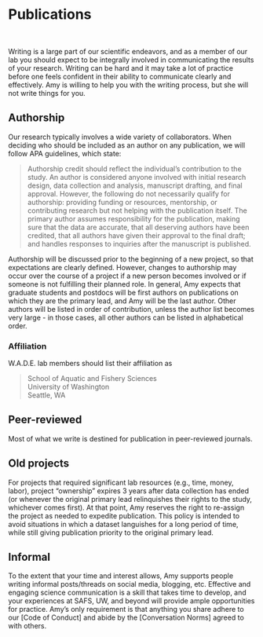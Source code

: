 # Publications

<br>

Writing is a large part of our scientific endeavors, and as a member of our lab you should expect to be integrally involved in communicating the results of your research. Writing can be hard and it may take a lot of practice before one feels confident in their ability to communicate clearly and effectively. Amy is willing to help you with the writing process, but she will not write things for you.

## Authorship

Our research typically involves a wide variety of collaborators. When deciding who should be included as an author on any publication, we will follow APA guidelines, which state:

> Authorship credit should reflect the individual's contribution to the study. An author is considered anyone involved with initial research design, data collection and analysis, manuscript drafting, and final approval. However, the following do not necessarily qualify for authorship: providing funding or resources, mentorship, or contributing research but not helping with the publication itself. The primary author assumes responsibility for the publication, making sure that the data are accurate, that all deserving authors have been credited, that all authors have given their approval to the final draft; and handles responses to inquiries after the manuscript is published.

Authorship will be discussed prior to the beginning of a new project, so that expectations are clearly defined. However, changes to authorship may occur over the course of a project if a new person becomes involved or if someone is not fulfilling their planned role. In general, Amy expects that graduate students and postdocs will be first authors on publications on which they are the primary lead, and Amy will be the last author. Other authors will be listed in order of contribution, unless the author list becomes very large - in those cases, all other authors can be listed in alphabetical order.

### Affiliation

W.A.D.E. lab members should list their affiliation as

> School of Aquatic and Fishery Sciences  
> University of Washington  
> Seattle, WA

## Peer-reviewed

Most of what we write is destined for publication in peer-reviewed journals.

## Old projects

For projects that required significant lab resources (e.g., time, money, labor), project "ownership" expires 3 years after data collection has ended (or whenever the original primary lead relinquishes their rights to the study, whichever comes first). At that point, Amy reserves the right to re-assign the project as needed to expedite publication. This policy is intended to avoid situations in which a dataset languishes for a long period of time, while still giving publication priority to the original primary lead. 

## Informal

To the extent that your time and interest allows, Amy supports people writing informal posts/threads on social media, blogging, etc. Effective and engaging science communication is a skill that takes time to develop, and your experiences at SAFS, UW, and beyond will provide ample opportunities for practice. Amy's only requirement is that anything you share adhere to our [Code of Conduct] and abide by the [Conversation Norms] agreed to with others.
